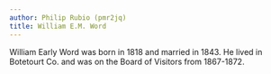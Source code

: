 ```yaml
---
author: Philip Rubio (pmr2jq)
title: William E.M. Word
---
```

William Early Word was born in 1818 and married in 1843. He lived in Botetourt Co. and was on the Board of Visitors from 1867-1872.